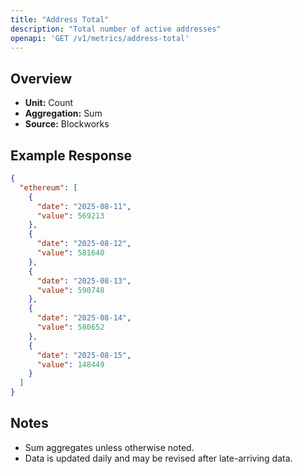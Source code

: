 ```yaml
---
title: "Address Total"
description: "Total number of active addresses"
openapi: 'GET /v1/metrics/address-total'
---
```


## Overview

- **Unit:** Count
- **Aggregation:** Sum
- **Source:** Blockworks

## Example Response

```json
{
  "ethereum": [
    {
      "date": "2025-08-11",
      "value": 569213
    },
    {
      "date": "2025-08-12",
      "value": 581640
    },
    {
      "date": "2025-08-13",
      "value": 590748
    },
    {
      "date": "2025-08-14",
      "value": 580652
    },
    {
      "date": "2025-08-15",
      "value": 148449
    }
  ]
}
```

## Notes
- Sum aggregates unless otherwise noted.
- Data is updated daily and may be revised after late-arriving data.
